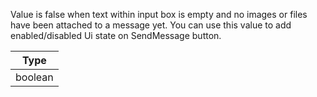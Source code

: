 Value is false when text within input box is empty and no images or files have been attached to a message yet. You can use this value to add enabled/disabled Ui state on SendMessage button.

| Type |
| - |
| boolean |
